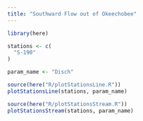 ```yaml
---
title: "Southward Flow out of Okeechobee"
---
```

```R
library(here)
```

```R
stations <- c(
  "S-190"
)

param_name <- "Disch"

source(here("R/plotStationsLine.R"))
plotStationsLine(stations, param_name)

source(here("R/plotStationsStream.R"))
plotStationsStream(stations, param_name)


```
